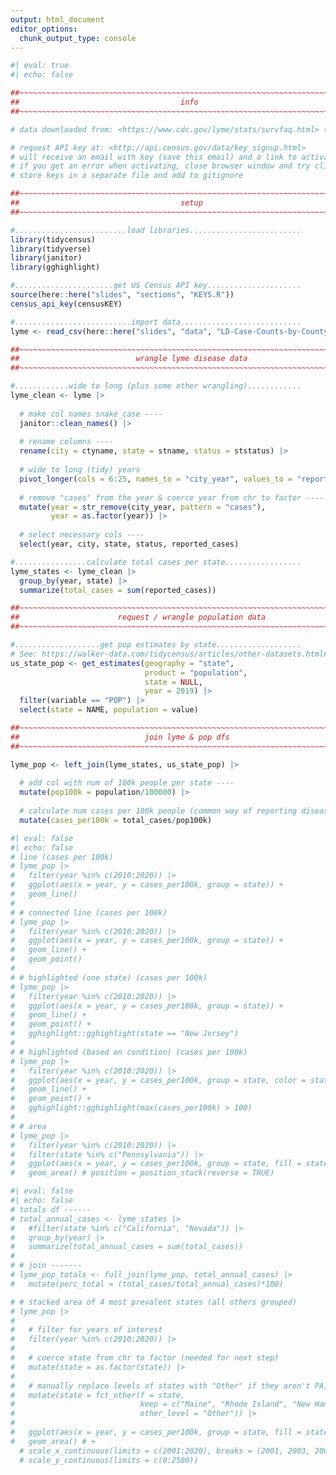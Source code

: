 ```yaml
---
output: html_document
editor_options: 
  chunk_output_type: console
---
```


```r
#| eval: true
#| echo: false

##~~~~~~~~~~~~~~~~~~~~~~~~~~~~~~~~~~~~~~~~~~~~~~~~~~~~~~~~~~~~~~~~~~~~~~~~~~~~~~
##                                    info                                  ----
##~~~~~~~~~~~~~~~~~~~~~~~~~~~~~~~~~~~~~~~~~~~~~~~~~~~~~~~~~~~~~~~~~~~~~~~~~~~~~~

# data downloaded from: <https://www.cdc.gov/lyme/stats/survfaq.html> (found via <https://www.epa.gov/climate-indicators/health-society>; also see <https://wonder.cdc.gov/nndss/nndss_weekly_tables_menu.asp>)

# request API key at: <http://api.census.gov/data/key_signup.html>
# will receive an email with key (save this email) and a link to activate key
# if you get an error when activating, close browser window and try clicking link again
# store keys in a separate file and add to gitignore

##~~~~~~~~~~~~~~~~~~~~~~~~~~~~~~~~~~~~~~~~~~~~~~~~~~~~~~~~~~~~~~~~~~~~~~~~~~~~~~
##                                    setup                                 ----
##~~~~~~~~~~~~~~~~~~~~~~~~~~~~~~~~~~~~~~~~~~~~~~~~~~~~~~~~~~~~~~~~~~~~~~~~~~~~~~

#.........................load libraries.........................
library(tidycensus)
library(tidyverse)
library(janitor)
library(gghighlight)

#......................get US Census API key.....................
source(here::here("slides", "sections", "KEYS.R"))
census_api_key(censusKEY)

#..........................import data...........................
lyme <- read_csv(here::here("slides", "data", "LD-Case-Counts-by-County-01-20.csv"))

##~~~~~~~~~~~~~~~~~~~~~~~~~~~~~~~~~~~~~~~~~~~~~~~~~~~~~~~~~~~~~~~~~~~~~~~~~~~~~~
##                          wrangle lyme disease data                       ----
##~~~~~~~~~~~~~~~~~~~~~~~~~~~~~~~~~~~~~~~~~~~~~~~~~~~~~~~~~~~~~~~~~~~~~~~~~~~~~~

#............wide to long (plus some other wrangling)............
lyme_clean <- lyme |> 
  
  # make col names snake_case ----
  janitor::clean_names() |> 
  
  # rename columns ----
  rename(city = ctyname, state = stname, status = ststatus) |> 
  
  # wide to long (tidy) years
  pivot_longer(cols = 6:25, names_to = "city_year", values_to = "reported_cases") |> 
  
  # remove "cases" from the year & coerce year from chr to factor ----
  mutate(year = str_remove(city_year, pattern = "cases"),
         year = as.factor(year)) |> 
  
  # select necessary cols ----
  select(year, city, state, status, reported_cases)

#................calculate total cases per state.................
lyme_states <- lyme_clean |> 
  group_by(year, state) |> 
  summarize(total_cases = sum(reported_cases)) 

##~~~~~~~~~~~~~~~~~~~~~~~~~~~~~~~~~~~~~~~~~~~~~~~~~~~~~~~~~~~~~~~~~~~~~~~~~~~~~~
##                      request / wrangle population data                   ----
##~~~~~~~~~~~~~~~~~~~~~~~~~~~~~~~~~~~~~~~~~~~~~~~~~~~~~~~~~~~~~~~~~~~~~~~~~~~~~~

#...................get pop estimates by state...................
# See: https://walker-data.com/tidycensus/articles/other-datasets.html#:~:text=Population%20estimates%20are%20available%20in,%22%20%2C%20and%20%22characteristics%22%20.
us_state_pop <- get_estimates(geography = "state", 
                              product = "population",
                              state = NULL, 
                              year = 2019) |> 
  filter(variable == "POP") |> 
  select(state = NAME, population = value) 

##~~~~~~~~~~~~~~~~~~~~~~~~~~~~~~~~~~~~~~~~~~~~~~~~~~~~~~~~~~~~~~~~~~~~~~~~~~~~~~
##                            join lyme & pop dfs                           ----
##~~~~~~~~~~~~~~~~~~~~~~~~~~~~~~~~~~~~~~~~~~~~~~~~~~~~~~~~~~~~~~~~~~~~~~~~~~~~~~

lyme_pop <- left_join(lyme_states, us_state_pop) |>  
  
  # add col with num of 100k people per state ----
  mutate(pop100k = population/100000) |> 
  
  # calculate num cases per 100k people (common way of reporting disease incidence) ----
  mutate(cases_per100k = total_cases/pop100k) 
```

```r
#| eval: false
#| echo: false
# line (cases per 100k)
# lyme_pop |> 
#   filter(year %in% c(2010:2020)) |> 
#   ggplot(aes(x = year, y = cases_per100k, group = state)) + 
#   geom_line()
# 
# # connected line (cases per 100k)
# lyme_pop |> 
#   filter(year %in% c(2010:2020)) |> 
#   ggplot(aes(x = year, y = cases_per100k, group = state)) +
#   geom_line() +
#   geom_point()
# 
# # highlighted (one state) (cases per 100k)
# lyme_pop |> 
#   filter(year %in% c(2010:2020)) |> 
#   ggplot(aes(x = year, y = cases_per100k, group = state)) +
#   geom_line() +
#   geom_point() +
#   gghighlight::gghighlight(state == "New Jersey") 
# 
# # highlighted (based on condition) (cases per 100k)
# lyme_pop |> 
#   filter(year %in% c(2010:2020)) |> 
#   ggplot(aes(x = year, y = cases_per100k, group = state, color = state)) +
#   geom_line() +
#   geom_point() +
#   gghighlight::gghighlight(max(cases_per100k) > 100) 
# 
# # area 
# lyme_pop |> 
#   filter(year %in% c(2010:2020)) |> 
#   filter(state %in% c("Pennsylvania")) |> 
#   ggplot(aes(x = year, y = cases_per100k, group = state, fill = state)) +
#   geom_area() # position = position_stack(reverse = TRUE) 
```

<!-- NEED TO RENAME ALL THESE COLS/DFS -->
```r
#| eval: false
#| echo: false
# totals df ------
# total_annual_cases <- lyme_states |>
#   #filter(state %in% c("California", "Nevada")) |> 
#   group_by(year) |>
#   summarize(total_annual_cases = sum(total_cases))
# 
# # join -------
# lyme_pop_totals <- full_join(lyme_pop, total_annual_cases) |> 
#   mutate(perc_total = (total_cases/total_annual_cases)*100)

# # stacked area of 4 most prevalent states (all others grouped)
# lyme_pop |> 
#   
#   # filter for years of interest
#   filter(year %in% c(2010:2020)) |> 
#   
#   # coerce state from chr to factor (needed for next step)
#   mutate(state = as.factor(state)) |> 
#   
#   # manually replace levels of states with "Other" if they aren't PA, NY, NJ, MA
#   mutate(state = fct_other(f = state,
#                            keep = c("Maine", "Rhode Island", "New Hampshire", "Vermont"),
#                            other_level = "Other")) |> 
#   
#   ggplot(aes(x = year, y = cases_per100k, group = state, fill = state)) +
#   geom_area() # +
  # scale_x_continuous(limits = c(2001:2020), breaks = (2001, 2003, 2005, 2007, 2009, 2011, 2013, 2015, 2017, 2019))
  # scale_y_continuous(limits = c(0:2500))
  

```


